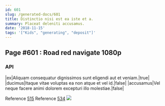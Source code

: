 ```yaml
---
id: 601
slug: /generated-docs/601
title: Distinctio nisi est ea iste et a.
summary: Placeat deleniti accusamus.
date: '2018-11-15'
tags: '["Kids", "generating", "deposit"]'
---
```


## Page #601 : Road red navigate 1080p
### API

|ex|Aliquam consequatur dignissimos sunt eligendi aut et veniam.|true|
|ducimus|Itaque vitae voluptas ea non atque et vel id.|false|
|accusamus|Vel neque facere animi dolorem excepturi illo molestiae.|false|

Reference [515](/generated-docs/515)
Reference [534](/generated-docs/534)
![](/assets/cats-5.jpg)


